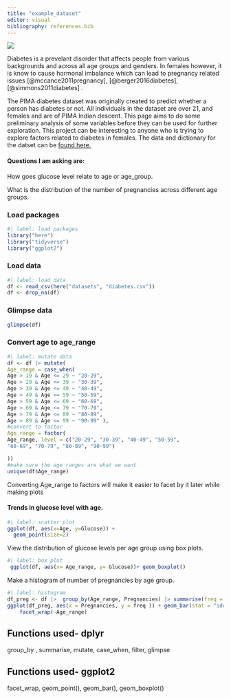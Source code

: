 ```yaml
---
title: "example_dataset"
editor: visual
bibliography: references.bib
---
```


![](images/Diabetes%20Image_0.jpeg){fig-align="center"}

Diabetes is a prevelant disorder that affects people from various backgrounds and across all age groups and genders. In females however, it is know to cause hormonal imbalance which can lead to pregnancy related issues [@mccance2011pregnancy], [@berger2016diabetes], [@simmons2011diabetes] .

The PIMA diabetes dataset was originally created to predict whether a person has diabetes or not. All individuals in the dataset are over 21, and females and are of PIMA Indian descent. This page aims to do some preliminary analysis of some variables before they can be used for further exploration. This project can be interesting to anyone who is trying to explore factors related to diabetes in females. The data and dictionary for the datset can be [found here.](https://www.kaggle.com/datasets/uciml/pima-indians-diabetes-database)

#### Questions I am asking are:

How goes glucose level relate to age or age_group.

What is the distribution of the number of pregnancies across different age groups.

### Load packages

```R
#| label: load packages
library("here")
library("tidyverse")
library("ggplot2")
```

### Load data

```R
#| label: load data
df <- read_csv(here("datasets", "diabetes.csv"))
df <- drop_na(df)

```

### Glimpse data

```R
glimpse(df)
```

### Convert age to age_range

```R
#| label: mutate data 
df <- df |> mutate(
Age_range = case_when(
Age > 19 & Age <= 29 ~ "20-29",
Age > 29 & Age <= 39 ~ "30-39",
Age > 39 & Age <= 49 ~ "40-49",
Age > 49 & Age <= 59 ~ "50-59",
Age > 59 & Age <= 69 ~ "60-69",
Age > 69 & Age <= 79 ~ "70-79",
Age > 79 & Age <= 89 ~ "80-89",
Age > 89 & Age <= 99 ~ "90-99" ),
#convert to factor
Age_range = factor(
Age_range, level = c("20-29", "30-39", "40-49", "50-59",
"60-69", "70-79", "80-89", "90-99")

))
#make sure the age ranges are what we want
unique(df$Age_range)
```

::: {.column-margin}
Converting Age_range to factors will make it easier to facet by it later while making plots
:::

#### Trends in glucose level with age.

```R
#| label: scatter plot 
ggplot(df, aes(x=Age, y=Glucose)) +
  geom_point(size=2)
```

View the distribution of glucose levels per age group using box plots.

```R
#| label: box plot 
 ggplot(df, aes(x= Age_range, y= Glucose))+ geom_boxplot()
```

Make a histogram of number of pregnancies by age group.

```R

#| label: histogram
df_preg <- df |>  group_by(Age_range, Pregnancies) |> summarise(freq = n())
ggplot(df_preg, aes(x = Pregnancies, y = freq )) + geom_bar(stat = "identity")+
    facet_wrap(~Age_range)

```

::: {.callout-note}
## Functions used- dplyr

group_by , summarise, mutate, case_when, filter, glimpse
:::

::: {.callout-note}
## Functions used- ggplot2

facet_wrap, geom_point(), geom_bar(), geom_boxplot()
:::
